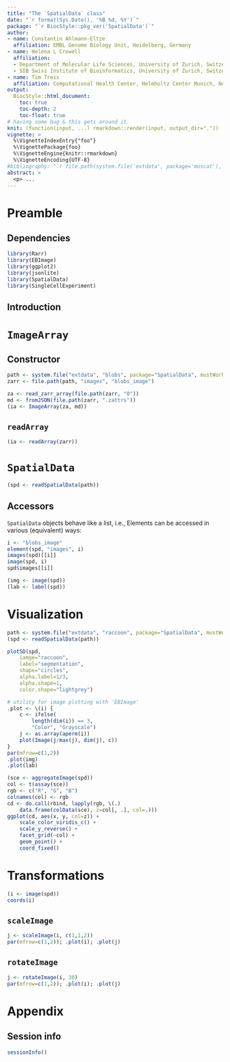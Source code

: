 ```yaml
---
title: "The `SpatialData` class"
date: "`r format(Sys.Date(), '%B %d, %Y')`"
package: "`r BiocStyle::pkg_ver('SpatialData')`"
author:
- name: Constantin Ahlmann-Eltze
  affiliation: EMBL Genome Biology Unit, Heidelberg, Germany
- name: Helena L Crowell
  affiliation:
  - Department of Molecular Life Sciences, University of Zurich, Switzerland
  - SIB Swiss Institute of Bioinformatics, University of Zurich, Switzerland
- name: Tim Treis
  affiliation: Computational Health Center, Helmholtz Center Munich, Neuherberg, Germany
output: 
  BiocStyle::html_document:
    toc: true
    toc-depth: 2
    toc-float: true
# having some bug & this gets around it
knit: (function(input, ...) rmarkdown::render(input, output_dir=".")) 
vignette: >
  %\VignetteIndexEntry{"foo"}
  %\VignettePackage{foo}
  %\VignetteEngine{knitr::rmarkdown}
  %\VignetteEncoding{UTF-8}
#bibliography: "`r file.path(system.file('extdata', package='muscat'), 'refs.bib')`"
abstract: > 
  <p> ...
---
```


# Preamble

## Dependencies

```r
library(Rarr)
library(EBImage)
library(ggplot2)
library(jsonlite)
library(SpatialData)
library(SingleCellExperiment)
```

## Introduction

# `ImageArray`

## Constructor

```r
path <- system.file("extdata", "blobs", package="SpatialData", mustWork=TRUE)
zarr <- file.path(path, "images", "blobs_image")

za <- read_zarr_array(file.path(zarr, "0"))
md <- fromJSON(file.path(zarr, ".zattrs"))
(ia <- ImageArray(za, md))
```

## `readArray`

```r
(ia <- readArray(zarr))
```

# `SpatialData`

```r
(spd <- readSpatialData(path))
```

## Accessors

`SpatialData` objects behave like a list, i.e.,
Elements can be accessed in various (equivalent) ways:

```r
i <- "blobs_image"
element(spd, "images", i)
images(spd)[[i]]
image(spd, i)
spd$images[[i]]
```

```r
(img <- image(spd))
(lab <- label(spd))
```

# Visualization

```r
path <- system.file("extdata", "raccoon", package="SpatialData", mustWork=TRUE)
(spd <- readSpatialData(path))
```

```r
plotSD(spd,
    iamge="raccoon",
    label="segmentation",
    shape="circles",
    alpha.label=1/3,
    alpha.shape=1,
    color.shape="lightgrey")
```

```r
# utility for image plotting with 'EBImage'
.plot <- \(i) {
    c <- ifelse(
        length(dim(i)) == 3, 
        "Color", "Grayscale")
    j <- as.array(aperm(i))
    plot(Image(j/max(j), dim(j), c))
}
par(mfrow=c(1,2))
.plot(img)
.plot(lab)
```

```r
(sce <- aggregateImage(spd))
col <- t(assay(sce))
rgb <- c("R", "G", "B")
colnames(col) <- rgb
cd <- do.call(rbind, lapply(rgb, \(.) 
    data.frame(colData(sce), z=col[, .], col=.)))
ggplot(cd, aes(x, y, col=z)) + 
    scale_color_viridis_c() + 
    scale_y_reverse() +
    facet_grid(~col) +
    geom_point() +
    coord_fixed()
```

# Transformations

```r
(i <- image(spd))
coords(i)
```

## `scaleImage`

```r
j <- scaleImage(i, c(1,1,2))
par(mfrow=c(1,2)); .plot(i); .plot(j)
```

## `rotateImage`

```r
j <- rotateImage(i, 30)
par(mfrow=c(1,2)); .plot(i); .plot(j)
```

# Appendix

## Session info

```r
sessionInfo()
```
